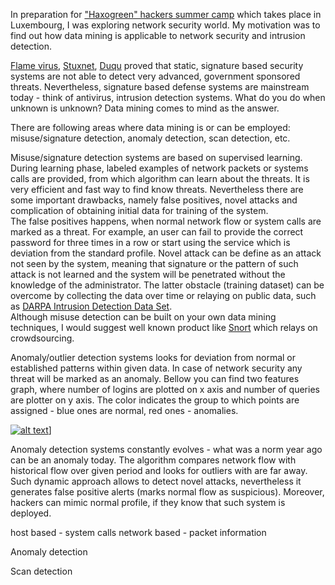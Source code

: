 In preparation for [\"Haxogreen\" hackers summer camp](http://www.haxogreen.lu) which takes place in Luxembourg, I was exploring network security world. My motivation was to find out how data mining is applicable to network security and intrusion detection. 


[Flame virus](http://en.wikipedia.org/wiki/Flame_(malware)), [Stuxnet](http://en.wikipedia.org/wiki/Stuxnet), [Duqu](http://en.wikipedia.org/wiki/Duqu) proved that static, signature based security systems are not able to detect very advanced, government sponsored threats. Nevertheless, signature based defense systems are mainstream today - think of antivirus, intrusion detection systems. What do you do when unknown is unknown? Data mining comes to mind as the answer.   


There are following areas where data mining is or can be employed: misuse/signature detection, anomaly detection, scan detection, etc.


Misuse/signature detection systems are based on supervised learning. During learning phase, labeled examples of network packets or systems calls are provided, from which algorithm can learn about the threats. It is very efficient and fast way to find know threats. Nevertheless there are some important drawbacks, namely false positives, novel attacks and complication of obtaining initial data for training of the system.    
The false positives happens, when normal network flow or system calls are marked as a threat. For example, an user can fail to provide the correct password for three times in a row or start using the service which is deviation from the standard profile. Novel attack can be define as an attack not seen by the system, meaning that signature or the pattern of such attack is not learned and the system will be penetrated without the knowledge of the administrator. The latter obstacle (training dataset) can be overcome by collecting the data over time or relaying on public data, such as [DARPA Intrusion Detection Data Set](http://www.ll.mit.edu/mission/communications/ist/corpora/ideval/data/index.html).   
Although misuse detection can be built on your own data mining techniques, I would suggest well known product like [Snort](http://www.snort.org/) which relays on crowdsourcing. 
 

Anomaly/outlier detection systems looks for deviation from normal or established patterns within given data. In case of network security any threat will be marked as an anomaly. Bellow you can find two features graph, where number of logins are plotted on x axis and number of queries are plotter on y axis. The color indicates the group to which points are assigned - blue ones are normal, red ones - anomalies.     


[![alt text](http://i176.photobucket.com/albums/w180/investuotojas/start_dec_anomalies.png)](http://s176.photobucket.com/albums/w180/investuotojas/?action=view&current=start_dec_anomalies.png)] 


Anomaly detection systems constantly evolves - what was a norm year ago can be an anomaly today. The algorithm compares network flow with historical flow over given period and looks for outliers with are far away. Such dynamic approach allows to detect novel attacks, nevertheless it generates false positive alerts (marks normal flow as suspicious). Moreover, hackers can mimic normal profile, if they know that such system is deployed.    

host based - system calls
network based - packet information

Anomaly detection

Scan detection


